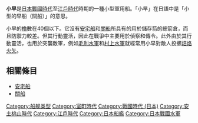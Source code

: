 {{japanese|japanese=小早|kana=こはや|romaji=Kobaya}}
'''小早'''是[[日本|日本]][[戰國時代_(日本)|戰國時代]]至[[江戶時代|江戶時代]]時期的一種小型軍用船。「小早」在日語中是「小型的早船（關船）」的意思。

小早的[[櫓|櫓]]數在40個以下。它沒有[[安宅船|安宅船]]和[[關船|關船]]所具有的用於儲存箭的總箭倉，而且防禦力較差。但其行動靈活，因此在戰爭中主要用於偵察和傳令。此外由於其行動靈活，也用於突襲敵軍，例如[[毛利水軍|毛利水軍]]和[[村上水軍|村上水軍]]就經常用小早對敵人投擲[[焙烙火矢|焙烙火矢]]。

==相關條目==
*[[安宅船|安宅船]]
*[[關船|關船]]
{{船舶小作品}}

[[Category:船舰类型|Category:船舰类型]]
[[Category:室町時代|Category:室町時代]]
[[Category:戰國時代_(日本)|Category:戰國時代 (日本)]]
[[Category:安土桃山時代|Category:安土桃山時代]]
[[Category:江戶時代|Category:江戶時代]]
[[Category:日本船艦|Category:日本船艦]]
[[Category:日本戰國水軍|Category:日本戰國水軍]]
